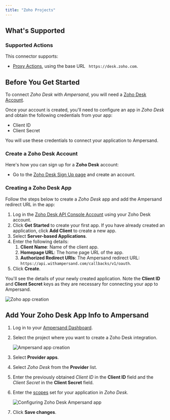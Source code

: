 ```yaml
---
title: "Zoho Projects"
---
```


## What's Supported

### Supported Actions

This connector supports:

- [Proxy Actions](/define-integrations/proxy-actions), using the base URL ` https://desk.zoho.com`.

## Before You Get Started

To connect _Zoho Desk_ with _Ampersand_, you will need a [Zoho Desk Account](https://www.zoho.com/desk/).

Once your account is created, you'll need to configure an app in _Zoho Desk_ and obtain the following credentials from your app:

- Client ID
- Client Secret

You will use these credentials to connect your application to Ampersand.

### Create a Zoho Desk Account

Here's how you can sign up for a **Zoho Desk** account:

- Go to the [Zoho Desk Sign Up page](https://www.zoho.com/desk/) and create an account.

### Creating a Zoho Desk App

Follow the steps below to create a _Zoho Desk_ app and add the Ampersand redirect URL in the app:

1. Log in the [Zoho Desk API Console Account](https://api-console.zoho.com/) using your Zoho Desk account.
2. Click **Get Started** to create your first app. If you have already created an application, click **Add Client** to create a new app.
3. Select **Server-based Applications**.
4. Enter the following details:
   1. **Client Name**: Name of the client app.
   2. **Homepage URL**: The home page URL of the app.
   3. **Authorized Redirect URIs**: The Ampersand redirect URL: `https://api.withampersand.com/callbacks/v1/oauth`.
5. Click **Create**.

You'll see the details of your newly created application. Note the **Client ID** and **Client Secret** keys as they are necessary for connecting your app to Ampersand.

![Zoho app creation](/images/provider-guides/8dcf7de-zohocrm1.gif)

## Add Your Zoho Desk App Info to Ampersand

1. Log in to your [Ampersand Dashboard](https://dashboard.withampersand.com).

2. Select the project where you want to create a Zoho Desk integration.

   ![Ampersand app creation](/images/provider-guides/dd47b7a-Ampersand.png)

3. Select **Provider apps**.

4. Select _Zoho Desk_ from the **Provider** list.

5. Enter the previously obtained _Client ID_ in the **Client ID** field and the _Client Secret_ in the **Client Secret** field.

6. Enter the [scopes](https://desk.zoho.com/DeskAPIDocument#OauthTokens#OAuthScopes) set for your application in _Zoho Desk_.

   ![Configuring Zoho Desk Ampersand app](/images/provider-guides/zohodesk.gif)

7. Click **Save changes**.
